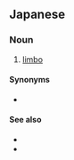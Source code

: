 ==Japanese==
{{ja-kanjitab|へん|ごく|yomi=on}}

===Noun===
{{ja-noun|へんごく}}

# {{lb|ja|sort=へんごく|Christianity}} [[limbo]]

====Synonyms====
* {{ja-r|リンボー}}

====See also====
* {{pedialite|lang=ja}}
* {{pedialite|Limbo}}